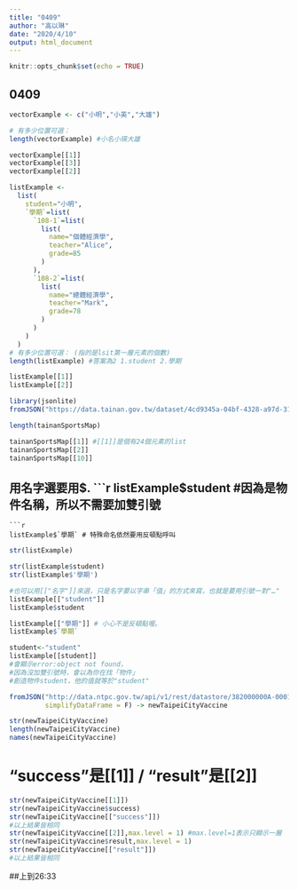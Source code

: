 ```yaml
---
title: "0409"
author: "高以琳"
date: "2020/4/10"
output: html_document
---
```


```r
knitr::opts_chunk$set(echo = TRUE)
```

## 0409
```r
vectorExample <- c("小明","小英","大雄")

# 有多少位置可選：
length(vectorExample) #小名小瑛大雄
```
```r
vectorExample[[1]]
vectorExample[[3]]
vectorExample[[2]]
```


```r
listExample <- 
  list(
    student="小明",
    `學期`=list(
      `108-1`=list(
        list(
          name="個體經濟學",
          teacher="Alice",
          grade=85
        )
      ),
      `108-2`=list(
        list(
          name="總體經濟學",
          teacher="Mark",
          grade=78
        )
      )
    )
  )
# 有多少位置可選： (指的是lsit第一層元素的個數)
length(listExample) #答案為2 1.student 2.學期
```
```r
listExample[[1]]
listExample[[2]]
```

```r
library(jsonlite)
fromJSON("https://data.tainan.gov.tw/dataset/4cd9345a-04bf-4328-a97d-314ff78b4763/resource/afc025fc-1ef4-447c-b785-a680391d0ca1/download/tnsport2.json", simplifyDataFrame = F) -> tainanSportsMap

length(tainanSportsMap)
```
```r
tainanSportsMap[[1]] #[[1]]是個有24個元素的list
tainanSportsMap[[2]]
tainanSportsMap[[10]]
```

## 用名字選要用$.
```r
listExample$student #因為是物件名稱，所以不需要加雙引號
```
```r
listExample$`學期` # 特殊命名依然要用反頓點呼叫
```


```r
str(listExample)
```
```r
str(listExample$student)
str(listExample$'學期')
```


```r
#也可以用[["名字"]]來選，只是名字要以字串「值」的方式來寫，也就是要用引號一對"…"
listExample[["student"]]
listExample$student

listExample[["學期"]] # 小心不是反頓點喔。
listExample$`學期`
```

```r
student<-"student"
listExample[[student]]
#會顯示error:object not found，
#因為沒加雙引號時，會以為你在找「物件」
#創造物件student，他的值就等於"student"
```


```r
fromJSON("http://data.ntpc.gov.tw/api/v1/rest/datastore/382000000A-000157-002",
         simplifyDataFrame = F) -> newTaipeiCityVaccine
```
```r
str(newTaipeiCityVaccine)
length(newTaipeiCityVaccine)
names(newTaipeiCityVaccine)
```
# "success"是[[1]] / "result"是[[2]]
```r
str(newTaipeiCityVaccine[[1]])
str(newTaipeiCityVaccine$success)
str(newTaipeiCityVaccine[["success"]])
#以上結果皆相同
str(newTaipeiCityVaccine[[2]],max.level = 1) #max.level=1表示只顯示一層
str(newTaipeiCityVaccine$result,max.level = 1)
str(newTaipeiCityVaccine[["result"]])
#以上結果皆相同
```

##上到26:33
